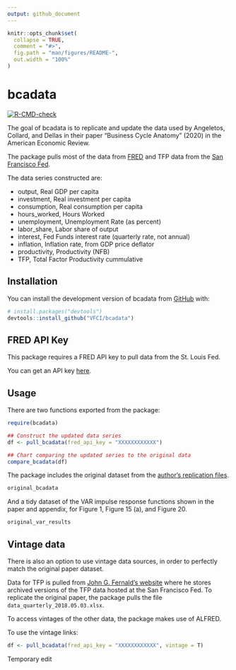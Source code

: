 ```yaml
---
output: github_document
---
```


<!-- README.md is generated from README.Rmd. Please edit that file -->

```r
knitr::opts_chunk$set(
  collapse = TRUE,
  comment = "#>",
  fig.path = "man/figures/README-",
  out.width = "100%"
)
```

# bcadata

<!-- badges: start -->
[![R-CMD-check](https://github.com/vfci/vfci/actions/workflows/R-CMD-check.yaml/badge.svg)](https://github.com/vfci/vfci/actions/workflows/R-CMD-check.yaml)
<!-- badges: end -->

The goal of bcadata is to replicate and update the data used by Angeletos, Collard, and Dellas in their paper "Business Cycle Anatomy" (2020) in the American Economic Review.

The package pulls most of the data from [FRED](https://fred.stlouisfed.org) and TFP data from the [San Francisco Fed](https://www.frbsf.org/economic-research/indicators-data/total-factor-productivity-tfp/).

The data series constructed are:

* output, Real GDP per capita
* investment, Real investment per capita 
* consumption, Real consumption per capita 
* hours_worked, Hours Worked 
* unemployment, Unemployment Rate (as percent) 
* labor_share, Labor share of output 
* interest, Fed Funds interest rate (quarterly rate, not annual) 
* inflation, Inflation rate, from GDP price deflator 
* productivity, Productivity (NFB) 
* TFP, Total Factor Productivity cummulative 

## Installation

You can install the development version of bcadata from [GitHub](https://github.com/) with:
``` r
# install.packages("devtools")
devtools::install_github("VFCI/bcadata")
```

## FRED API Key

This package requires a FRED API key to pull data from the St. Louis Fed.

You can get an API key [here](https://fred.stlouisfed.org/docs/api/api_key.html).

## Usage

There are two functions exported from the package:
``` r
require(bcadata)

## Construct the updated data series
df <- pull_bcadata(fred_api_key = "XXXXXXXXXXXX")

## Chart comparing the updated series to the original data
compare_bcadata(df)
```

The package includes the original dataset from the [author's replication files](https://www.openicpsr.org/openicpsr/project/118082/version/V1/view).
``` r 
original_bcadata
```

And a tidy dataset of the VAR impulse response functions shown in the paper and appendix, for Figure 1, Figure 15 (a), and Figure 20.
``` r 
original_var_results
```

## Vintage data

There is also an option to use vintage data sources, in order to perfectly match the original paper dataset.

Data for TFP is pulled from [John G. Fernald's website](https://www.johnfernald.net/TFP) where he stores archived versions of the TFP data hosted at the San Francisco Fed.
To replicate the original paper, the package pulls the file `data_quarterly_2018.05.03.xlsx`.

To access vintages of the other data, the package makes use of ALFRED.

To use the vintage links:
``` r
df <- pull_bcadata(fred_api_key = "XXXXXXXXXXXX", vintage = T)
```

Temporary edit
